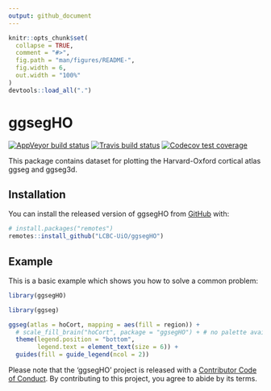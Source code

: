 ```yaml
---
output: github_document
---
```


<!-- README.md is generated from README.Rmd. Please edit that file -->

```r
knitr::opts_chunk$set(
  collapse = TRUE,
  comment = "#>",
  fig.path = "man/figures/README-",
  fig.width = 6,
  out.width = "100%"
)
devtools::load_all(".")
```

# ggsegHO

<!-- badges: start -->
[![AppVeyor build status](https://ci.appveyor.com/api/projects/status/github/LCBC-UiO/ggsegHO?branch=master&svg=true)](https://ci.appveyor.com/project/LCBC-UiO/ggsegHO)
[![Travis build status](https://travis-ci.com/LCBC-UiO/ggsegHO.svg?branch=master)](https://travis-ci.com/LCBC-UiO/ggsegHO)
[![Codecov test coverage](https://codecov.io/gh/LCBC-UiO/ggsegHO/branch/master/graph/badge.svg)](https://codecov.io/gh/LCBC-UiO/ggsegHO?branch=master)
<!-- badges: end -->


This package contains dataset for plotting the Harvard-Oxford cortical atlas ggseg and ggseg3d. 

## Installation

You can install the released version of ggsegHO  from [GitHub](https://github.com/) with:

``` r
# install.packages("remotes")
remotes::install_github("LCBC-UiO/ggsegHO")
```

## Example

This is a basic example which shows you how to solve a common problem:
```r
library(ggsegHO)
```

```r
library(ggseg)

ggseg(atlas = hoCort, mapping = aes(fill = region)) +
  # scale_fill_brain("hoCort", package = "ggsegHO") + # no palette available
  theme(legend.position = "bottom",
        legend.text = element_text(size = 6)) +
  guides(fill = guide_legend(ncol = 2))

```

<!-- ```{r "noneval", eval=FALSE} -->
<!-- library(ggseg3d) -->

<!-- ggseg3d(atlas = desterieux_3d) %>%  -->
<!--   pan_camera("right lateral") -->
<!-- ``` -->

<!-- ```{r "orca", include=FALSE} -->
<!-- library(ggseg3d) -->

<!-- p <- ggseg3d(atlas = desterieux_3d) %>% -->
<!--   pan_camera("right lateral") %>% -->
<!--   plotly::add_annotations( text="Screen capture", -->
<!--                   legendtitle=TRUE, showarrow=FALSE, -->
<!--                   font = list(color = "#000000b4", -->
<!--                               family = 'sans serif', -->
<!--                               size = 50)) -->
<!-- plotly::orca(p, "man/figures/README-3d-plot.png") -->
<!-- ``` -->

<!-- ```{r "incl", echo=FALSE} -->
<!-- knitr::include_graphics("man/figures/README-3d-plot.png") -->
<!-- ``` -->

Please note that the 'ggsegHO' project is released with a
[Contributor Code of Conduct](CODE_OF_CONDUCT.md).
By contributing to this project, you agree to abide by its terms.

